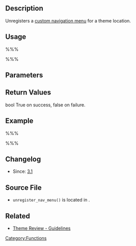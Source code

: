 {{Languages|
{{en|Function Reference/unregister_nav_menu}}
}}

== Description ==
Unregisters a [[Navigation Menus|custom navigation menu]] for a theme location.

== Usage ==

%%% <?php unregister_nav_menu( $location ); ?> %%%

== Parameters ==

{{Parameter|$location|string| Menu location identifier slug.}}

== Return Values ==

bool True on success, false on failure.

== Example ==

%%% <?php unregister_nav_menu( 'primary' ); ?> %%%

== Changelog ==

* Since: [[Version 3.1|3.1]]

== Source File ==

* <tt>unregister_nav_menu()</tt> is located in {{Trac|wp-includes/nav-menu.php}}.

== Related ==

* [[Theme Review#Functionality|Theme Review - Guidelines]]

{{Navigation Menu Tags}}

{{Tag Footer}}

[[Category:Functions]]